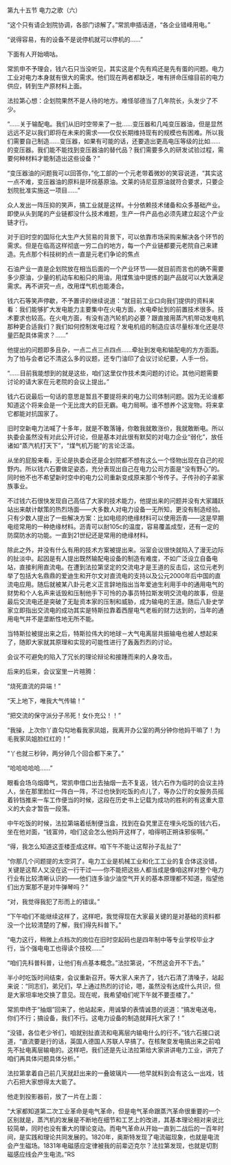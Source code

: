 

第九十五节 电力之歌（六）

“这个只有请企划院协调，各部门谅解了。”常凯申插话道，“各企业错峰用电。”

“说得容易，有的设备不是说停机就可以停机的……”

下面有人开始嘀咕。

常凯申不予理会，钱六石只当没听见，其实这是个先有鸡还是先有蛋的问题。电力工业对电力本身就有很大的需求。他们现在两者都缺乏，唯有拼命压缩目前的电力供应，转到生产原材料上面。

法拉第心想：企划院果然不是人待的地方。难怪邬德当了几年院长，头发少了不少。

“……关于输配电。我们从旧时空带来了一批……变压器和几吨变压器油，但是显然远远不足以我们即将在未来的需求――仅仅长期维持现有的规模也有困难。所以我们需要自己制造……变压器，如果有可能的话，还要造出更高电压等级的比如……的变压器。我们能不能找到变压器油的替代品？我们需要多久的研发试验过程，需要何种材料才能制造出这些设备？”

“变压器油的问题我可以回答你，”化工部的一个元老带着微妙的笑容说道，“其实这一点不难，变压器油的原料是环烷基原油。文莱的诗尼亚原油就符合要求，只要企划院批准实施这一项目……”

众人发出一阵压抑的笑声，搞工业就是这样。十分依赖技术储备和众多基础产业。即使从头到尾的产业链都没什么技术难题，生产一件产品也必须先建立起这个产业链才行。

对于旧时空的国际化大生产大贸易的背景下，可以依靠市场采购来解决各个环节的需求。但是在临高这样彻底一穷二白的地方，每一个产业链都要元老院自己来建造。先点那个科技树的点一直是元老们争论的焦点

石油产业一直是企划院放在相当后面的一个产业环节――就目前而言也的确不需要多少原油，少量的机动车和船只的用油，用煤焦油中提炼的副产品就可以大致满足需求。再不讲究一点，改用煤气机也能凑合。

钱六石等笑声停歇，不予置评的继续说道：“就目前工业口向我们提供的资料来看：我们能够扩大发电能力主要集中在火电方面，水电牵扯到的前置技术很多。技术要求也较高。在火电方面，有没有造汽轮机的必要？跟直接用蒸汽机带动发电机那种更合适我们？我们如何控制发电过程？发电机组的制造应该尽量标准化还是尽量匹配具体需求？……”

他提出的问题即多且杂，一点二点三点四点……牵扯到发电和输配电的方方面面。为了怕与会者记不清这么多的议题，还专门油印了会议讨论纪要，人手一份。

“……目前我能想到的就是这些，咱们这里仅作技术类问题的讨论。其他问题需要讨论的请大家在元老院的会议上提出。”

钱六石说最后一句话的意思是暂且不要提将来的电力公司体制问题。因为无论谁都知道这个将来会是一个无比庞大的巨无霸。电力局啊。谁不想养个这宠物。将来拿它都能对抗国家了。

旧时空新电力法喊了十多年，就是不敢落锤，你敢我就敢涨价，我就敢断电。所以执委会虽然没有对此公开讨论，但是基本对此很有默契的对电力企业“弱化”，放任诸如“蒸汽机打天下”，“煤气机万能”的言论泛滥。

从坐的屁股来看，无论是执委会还是企划院都不想有这么一个怪物出现在自己的视野内。所以钱六石要做足姿态，充分表现出自己在电力公司方面是“没有野心”的。同时他不也不希望新时空中的电力公司重新变成原来那个爷传子。子传孙的子弟家族事业。

不过钱六石很快发现自己高估了大家的技术能力，他提出来的问题并没有大家踊跃站出来献计献策的热烈场面――大多数人对电力设备一无所知，更没有制造经验。只有少数人提出了一些解决方案：比如电缆的绝缘材料可以使用沥青――这是早期电缆常用的一种绝缘材料。沥青可以耐105c的温度，容易覆盖成型，还有一定的防腐防水的功能。一直到21世纪还是常用的绝缘材料。

除此之外，并没有什么有用的技术方案被提出来。浴室会议很快就陷入了漫无边际的扯淡中。起因是有人提出既然输配电设备的制造有难度，不如广泛设立自备电站，直接利用直流电。在遭到法拉第坚定的交流电才是王道的反击后，这位元老列举了包括大名鼎鼎的爱迪生和开尔文对直流电的支持以及公元2000年后中国的直流电应用。随后就被某八卦元老义正言辞地指出当年爱迪生利用手中的通用电气的财势和个人名声来诋毁和压制他手下可怜的办事员特拉斯发明交流电的故事，但是最后交流电还是突破了无耻资本家的压制和威胁，成为输电的王道。随后八卦史学家立即指出交流电的成功其实是特斯拉靠着西屋电气老板的财力达到的，当年的通用电气并不是垄断性地无所不能。

当特斯拉被提出来之后，特斯拉伟大的地球－大气电离层共振输电也被人想起来了，随即大家就其原理和实现的可能性进行了轰轰烈烈的讨论。

会议不可避免的陷入了冗长的理论辩论和接踵而来的人身攻击。

后来的后来，会议室里一片暄腾：

“烧死直流的异端！”

“天上地下，唯我大气传输！”

“把交流的保守派分子吊死！女仆充公！！”

“我操，上次你丫直勾勾地看我家凤姐，我离开办公室的两分钟你他妈干嘛了！为毛我家凤姐脸红红的！”

“丫也就三秒钟，两分钟几个回合都下来了。”

“哈哈哈哈哈……”

眼看会场乌烟瘴气，常凯申借口出去抽烟一去不复返，钱六石作为临时的会议主持人，坐在那里脸红一阵白一阵，不过也快到吃饭的点儿了，等办公厅的女服务员摇着铃铛推来一车工作便当的时候，这段在历史书上记载为成功的胜利的有这重大意义的大会才暂告一段落。

中午吃饭的时候，法拉第端着纸制便当盒，找到在旮旯里正在埋头吃饭的钱六石，坐在他对面，“钱富帅，咱们这会怎么他妈开这样了，咱得明正朔诛邪佞啊。”

“得，我怎么知道这歪楼歪成这样。咱下午不能让这帮孙子乱扯了”

“你那几个问题提的太空洞了。电力工业是机械工业和化工工业的复合体这没错，关键是这帮人又没在这一行干过――你不能把这些人都当成是像咱这样对整个电力行业有比较清晰认识的――他们连多油少油空气开关的基本原理都不知道，指望他们出方案那不是对牛弹琴吗？”

“对，我觉得我犯了形而上的错误。”

“下午咱们不能继续这样了，这样吧，我觉得现在大家最关键的是对基础的资料都没一个比较清楚的了解，我们得先科普下。”

“电力这行，稍微上点档次的岗位在旧时空起码也是四年制中等专业学校毕业才行，当个强电电工也得读个技校……”

“咱们先科普科普，让他们有点基本概念。”法拉第说，“不然这会开不下去。”

半小时吃饭时间结束，会议重新召开。等大家人来齐了，钱六石清了清嗓子，站起来说：“同志们，弟兄们，早上通过热烈的讨论，嗯，虽然没有达成什么共识，但是大家坦率地交换了意见。现在呢，我希望咱们呢下午就不要歪楼了。”

常凯申终于“抽烟”回来了，他站起来，用诚挚的表情诚恳的说道：“搞发电送电，你们不行；搞设备，我们不行。这电力设备的制造就拜托大家了！”

“没错，各位老少爷们，咱就别扯直流和电离层内输电什么的行不。”钱六石接口说道，“直流要是行的话，英国人德国人苏联人早搞了。在核聚变发电搞出来之前咱先不扯电离层输电的。这样吧，我们还是先让法拉第给大家讲讲电力工业，讲完了咱们再具体问题具体分析。”

法拉第拿着自己前几天就赶出来的一叠玻璃片――他早就料到会有这么一出戏，钱六石把大家想得太大能了。

他走到投影器前，放了一片在上面：

“大家都知道第二次工业革命是电气革命，但是电气革命跟蒸汽革命很重要的一个区别就是，蒸汽机的发展是不断地在细节和工艺上的改进，其基本理论相对来说比较简单，同时也没有重大的理论变动。而电气革命从开始一直到二战后的一百年时间，是实践和理论共同发展的。1820年，奥斯特发现了电流磁现象，也就是电流会产生磁场。1831年电磁感应定律被我的前辈迈克尔？法拉第发现，也就是切割磁感应线会产生电流。”RS

